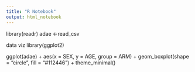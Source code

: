 ```yaml
---
title: "R Notebook"
output: html_notebook
---
```

library(readr)
adae <-read_csv



data viz
library(ggplot2)

ggplot(adae) +
 aes(x = SEX, y = AGE, group = ARM) +
 geom_boxplot(shape = "circle", fill = "#112446") +
 theme_minimal()


